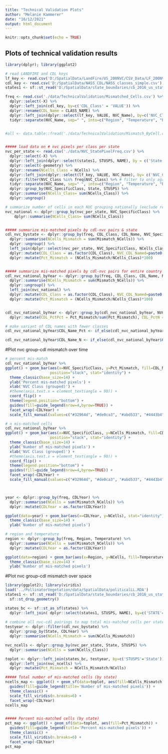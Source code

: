 ```yaml
---
title: "Technical Validation Plots"
author: "Melanie Kammerer"
date: "10/12/2021"
output: html_document
---
```


```r
knitr::opts_chunk$set(echo = TRUE)
```

## Plots of technical validation results

```r
library(dplyr); library(ggplot2)

# read LANDFIRE and CDL keys
lf_key <- read.csv('D:/SpatialData/LandFire/US_200NVC/CSV_Data/LF_200NVC_05142020.csv')
cdl_key <- read.csv('D:/SpatialData/NASS_CDL/NASS_classes_simple.csv')
states1 <- sf::st_read('D:/SpatialData/state_boundaries/cb_2016_us_state_500k.shp') 

freq <- read.csv('./data/TechnicalValidation/Mismatched_Cells.csv') %>%
  dplyr::select(-X) %>%
  dplyr::left_join(cdl_key, by=c('CDL_Class' = 'VALUE')) %>%
  dplyr::rename(CDL_Name = CLASS_NAME) %>%
  dplyr::left_join(dplyr::select(lf_key, VALUE, NVC_Name), by=c('NVC_Class' = 'VALUE')) %>%
  tidyr::separate(NVC_Name, sep=" ", into=c("Region", "Temperature", "Biome", "NVC_SpecificClass"), remove=F, extra='merge')


#all <- data.table::fread('./data/TechnicalValidation/Mismatch_ByCell.csv') # this file is not updated from Atlas. # it is too large to version control. 


##### load data on # nvc pixels per class per state
nvc_per_state <- read.csv('./data/NVC_StatePixelFreq.csv') %>%
  dplyr::select(-X) %>%
  dplyr::left_join(dplyr::select(states1, STUSPS, NAME), by = c('State'='NAME')) %>%
  dplyr::select(-geometry) %>%
  dplyr::rename(NCells_Class = NCells) %>%
  dplyr::left_join(dplyr::select(lf_key, VALUE, NVC_Name), by= c('NVC_Class'= 'VALUE')) %>% # add landfire class names
  dplyr::filter(NVC_Class %in% freq$NVC_Class) %>% # filter to only agriculture classes
  tidyr::separate(NVC_Name, sep=" ", into=c("Region", "Temperature", "Biome", "NVC_SpecificClass"), remove=F, extra='merge') %>% # create grouped NVC name (removes east/west and warm/cool designations)
  dplyr::group_by(NVC_SpecificClass, State, STUSPS) %>%
  dplyr::summarise(NCells_Class= sum(NCells_Class)) %>%
  dplyr::ungroup()

# summarize number of cells in each NVC grouping nationally (exclude region and temperature)
nvc_national <- dplyr::group_by(nvc_per_state, NVC_SpecificClass) %>%
    dplyr::summarise(NCells_Class= sum(NCells_Class))


##### summarize mis-matched pixels by cdl-nvc pairs & state
cdl_nvc_bystate <- dplyr::group_by(freq, CDL_Class, CDL_Name, NVC_SpecificClass, CDLYear, State) %>%
  dplyr::summarise(NCells_Mismatch = sum(Mismatch_NCells)) %>%
  dplyr::ungroup() %>%
  left_join(dplyr::select(nvc_per_state, NVC_SpecificClass, NCells_Class, STUSPS), by=c('NVC_SpecificClass', 'State'='STUSPS')) %>%
  dplyr::mutate(CDL_Class = as.factor(CDL_Class), NVC_CDL_Named=paste0(NVC_SpecificClass, "_", CDL_Name)) %>%
  dplyr::mutate(Pct_Mismatch = (NCells_Mismatch/NCells_Class)*100)


##### summarize mis-matched pixels by cdl-nvc pairs for entire country
cdl_nvc_national_byYear <- dplyr::group_by(freq, CDL_Class, CDL_Name, NVC_SpecificClass, CDLYear) %>%
  dplyr::summarise(NCells_Mismatch = sum(Mismatch_NCells)) %>%
  dplyr::ungroup() %>%
  left_join(nvc_national) %>%
  dplyr::mutate(CDL_Class = as.factor(CDL_Class), NVC_CDL_Named=paste0(NVC_SpecificClass, "_", CDL_Name)) %>%
  dplyr::mutate(Pct_Mismatch = (NCells_Mismatch/NCells_Class)*100)


cdl_nvc_national_byYear <- dplyr::group_by(cdl_nvc_national_byYear, NVC_SpecificClass, CDLYear) %>%
  dplyr::mutate(CDL_PctPct = Pct_Mismatch/sum(Pct_Mismatch), CDL_PctN = NCells_Mismatch/sum(NCells_Mismatch))

# make variant of CDL names with fewer classes
cdl_nvc_national_byYear$CDL_Name_Pct <- if_else(cdl_nvc_national_byYear$CDL_PctPct < 0.1, 'Other', cdl_nvc_national_byYear$CDL_Name)

cdl_nvc_national_byYear$CDL_Name_N <- if_else(cdl_nvc_national_byYear$CDL_PctN < 0.1, 'Other', cdl_nvc_national_byYear$CDL_Name)
```

#Plot nvc group-cdl mismatch over time
```r
# percent mis-match
cdl_nvc_national_byYear %>%
ggplot() + geom_bar(aes(x=NVC_SpecificClass, y=Pct_Mismatch, fill=CDL_Name_Pct), 
                    position="stack", stat="identity") +
  theme_classic(base_size=14) +
  ylab('Percent mis-matched pixels') +
  xlab('NVC Class (grouped)') +
  #theme(axis.text.x = element_text(angle = 90)) +
  coord_flip() +
  theme(legend.position="bottom") +
  guides(fill=guide_legend(nrow=4,byrow=TRUE)) +
  facet_wrap(~CDLYear) +
  scale_fill_manual(values=c("#32964d", "#de0ca3", "#abd533", "#4443b4", "#38f0ac", "#0b5313", "#8dbcf9", "#304866", "#94e4ca", "#871550", "#6cf04d", "#6c3920", "#faa566", "#a51409", "#ebd469", "#5010c8", "#daa7e7", "#738a69", "#fd5925", "#ae56ff", "#5cb206", "#5826a6", "#14c197", "#fd048f", "#8bd0eb", "#20502e", "#09f54c", "#83366b", "#4289c0"), name='CDL Class')

# n mis-matched cells
cdl_nvc_national_byYear %>%
ggplot() + geom_bar(aes(x=NVC_SpecificClass, y=NCells_Mismatch, fill=CDL_Name_N), 
                    position="stack", stat="identity") +
  theme_classic(base_size=14) +
  ylab('Number of mis-matched pixels') +
  xlab('NVC Class (grouped)') +
  #theme(axis.text.x = element_text(angle = 90)) +
  coord_flip() +
  theme(legend.position="bottom") +
  guides(fill=guide_legend(nrow=4,byrow=TRUE)) +
  facet_wrap(~CDLYear) +
  scale_fill_manual(values=c("#32964d", "#de0ca3", "#abd533", "#4443b4", "#38f0ac", "#0b5313", "#8dbcf9", "#304866", "#94e4ca", "#871550", "#6cf04d", "#6c3920", "#faa566", "#a51409", "#ebd469", "#5010c8", "#daa7e7", "#738a69", "#fd5925", "#ae56ff", "#5cb206", "#5826a6", "#14c197", "#fd048f", "#8bd0eb", "#20502e", "#09f54c", "#83366b", "#4289c0"), name='CDL Class')



year <- dplyr::group_by(freq, CDLYear) %>%
  dplyr::summarise(NCells = sum(Mismatch_NCells)) %>%
  dplyr::mutate(CDLYear = as.factor(CDLYear))

ggplot(data=year) + geom_bar(aes(x=CDLYear, y=NCells), stat="identity") +
  theme_classic(base_size=14) +
  ylab('Number of mis-matched pixels')

# region and temperature
region <- dplyr::group_by(freq, Region, Temperature) %>%
  dplyr::summarise(NCells = sum(Mismatch_NCells)) %>%
  dplyr::mutate(CDLYear = as.factor(CDLYear))

ggplot(data=region) + geom_bar(aes(x=Region, y=NCells, fill=Temperature), stat="identity") +
  theme_classic(base_size=14) +
  ylab('Number of mis-matched pixels')

```
#Plot nvc group-cdl mismatch over space
```r
library(ggplot2); library(viridis)
load('../PollinatorVegetation/data/SpatialData/politicalLL.RDA')
states1 <- sf::st_read('D:/SpatialData/state_boundaries/cb_2016_us_state_500k.shp') %>%
  sf::st_drop_geometry()

states_bc <- sf::st_as_sf(states) %>%
  dplyr::left_join( dplyr::select(states1, STUSPS, NAME), by=c('STATE'='NAME'))
  
# combine all nvc-cdl pairings to map total mis-matched cells per state
testyear <- dplyr::filter(cdl_nvc_bystate) %>%
  dplyr::group_by(State, CDLYear) %>%
  dplyr::summarise(NCells_Mismatch = sum(NCells_Mismatch))

nvc_ncells <- dplyr::group_by(nvc_per_state, State, STUSPS) %>%
  dplyr::summarise(NCells = sum(NCells_Class))

toplot <- dplyr::left_join(states_bc, testyear, by=c('STUSPS'='State')) %>%
  dplyr::left_join(nvc_ncells) %>%
  dplyr::mutate(Pct_Mismatch = NCells_Mismatch/NCells)

##### Total number of mis-matched cells (by state)
ncells_map <- ggplot() + geom_sf(data=toplot, aes(fill=NCells_Mismatch)) +  
  guides(fill=guide_legend(title='Number of mis-matched pixels')) +
  theme_classic() + 
  scale_fill_viridis(n.breaks=6) +
  facet_wrap(~CDLYear)
ncells_map


##### Percent mis-matched cells (by state)
pct_map <- ggplot() + geom_sf(data=toplot, aes(fill=Pct_Mismatch)) +  
  guides(fill=guide_legend(title='Percent mis-matched pixels')) +
  theme_classic() + 
  scale_fill_viridis(n.breaks=6) +
  facet_wrap(~CDLYear)
pct_map

```
